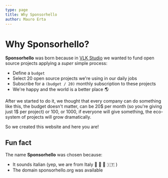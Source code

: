 ```yaml
---
type: page
title: Why Sponsorhello
author: Mauro Erta
---
```


# Why Sponsorhello?

**Sponsorhello** was born because in [VLK Studio](https://vlkstudio.com) we wanted to fund open source projects applying a _super_ simple process:

- Define a `budget`
- Select 20 open source projects we're using in our daily jobs
- Subscribe for a `(budget / 20)` monthly subscription to these projects
- We're happy and the world is a better place 🌎

After we started to do it, we thought that every company can do something like this, the budget doesn't matter, can be 20$ per month (so you're giving just 1$ per project) or 100, or 1000, if everyone will give something, the eco-system of projects will grow dramatically.

So we created this website and here you are!

## Fun fact

The name **Sponsorhello** was chosen because:

- It sounds italian (yep, we are from Italy 🍝 🤌 🍕 🇮🇹 )
- The domain sponsorhello.org was available
